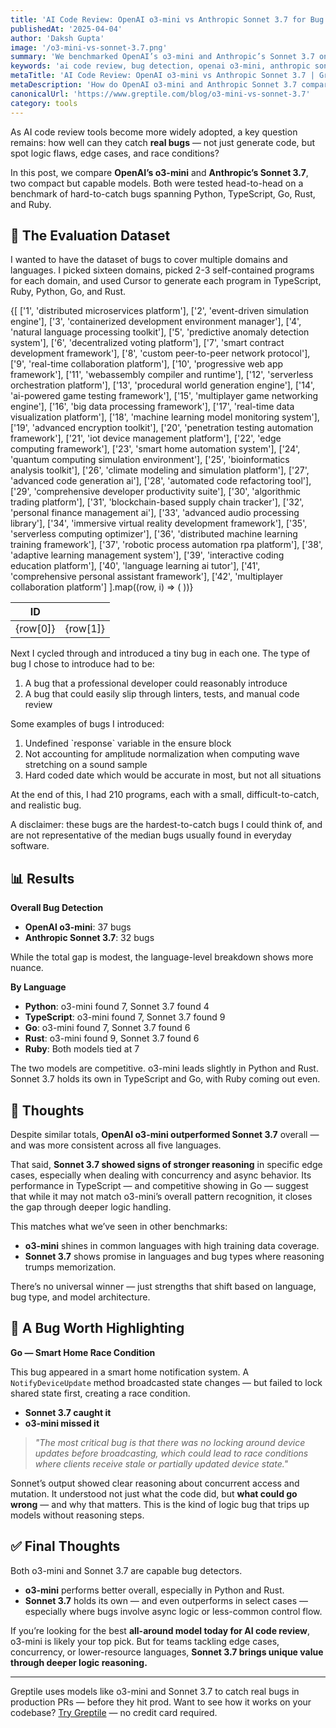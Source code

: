 ```yaml
---
title: 'AI Code Review: OpenAI o3-mini vs Anthropic Sonnet 3.7 for Bug Detection'
publishedAt: '2025-04-04'
author: 'Daksh Gupta'
image: '/o3-mini-vs-sonnet-3.7.png'
summary: 'We benchmarked OpenAI’s o3-mini and Anthropic’s Sonnet 3.7 on their ability to detect hard-to-spot bugs across Python, TypeScript, Go, Rust, and Ruby.'
keywords: 'ai code review, bug detection, openai o3-mini, anthropic sonnet 3.7, software verification, reasoning models'
metaTitle: 'AI Code Review: OpenAI o3-mini vs Anthropic Sonnet 3.7 | Greptile'
metaDescription: 'How do OpenAI o3-mini and Anthropic Sonnet 3.7 compare in detecting real-world software bugs? We ran 210 head-to-head tests across five programming languages.'
canonicalUrl: 'https://www.greptile.com/blog/o3-mini-vs-sonnet-3.7'
category: tools
---
```


As AI code review tools become more widely adopted, a key question remains: how well can they catch **real bugs** — not just generate code, but spot logic flaws, edge cases, and race conditions?

In this post, we compare **OpenAI’s o3-mini** and **Anthropic’s Sonnet 3.7**, two compact but capable models. Both were tested head-to-head on a benchmark of hard-to-catch bugs spanning Python, TypeScript, Go, Rust, and Ruby.


## 🧪 The Evaluation Dataset

I wanted to have the dataset of bugs to cover multiple domains and languages. I picked sixteen domains, picked 2-3 self-contained programs for each domain, and used Cursor to generate each program in TypeScript, Ruby, Python, Go, and Rust.

<table
	style={{
		borderCollapse: 'collapse',
		width: '100%',
		margin: '2rem 0',
		borderRadius: '8px',
		overflow: 'hidden',
		fontSize: '0.95rem',
		lineHeight: '1.5'
	}}>
	<thead>
		<tr>
			<th
				style={{
					backgroundColor: '#f8fafc',
					padding: '1rem',
					textAlign: 'left',
					borderBottom: '1px solid #e2e8f0',
					fontWeight: '600',
					color: '#1a202c'
				}}>
				ID
			</th>
			<th
				style={{
					backgroundColor: '#f8fafc',
					padding: '1rem',
					textAlign: 'left',
					borderBottom: '1px solid #e2e8f0',
					fontWeight: '600',
					color: '#1a202c'
				}}></th>
		</tr>
	</thead>
	<tbody>
		{[
			['1', 'distributed microservices platform'],
			['2', 'event-driven simulation engine'],
			['3', 'containerized development environment manager'],
			['4', 'natural language processing toolkit'],
			['5', 'predictive anomaly detection system'],
			['6', 'decentralized voting platform'],
			['7', 'smart contract development framework'],
			['8', 'custom peer-to-peer network protocol'],
			['9', 'real-time collaboration platform'],
			['10', 'progressive web app framework'],
			['11', 'webassembly compiler and runtime'],
			['12', 'serverless orchestration platform'],
			['13', 'procedural world generation engine'],
			['14', 'ai-powered game testing framework'],
			['15', 'multiplayer game networking engine'],
			['16', 'big data processing framework'],
			['17', 'real-time data visualization platform'],
			['18', 'machine learning model monitoring system'],
			['19', 'advanced encryption toolkit'],
			['20', 'penetration testing automation framework'],
			['21', 'iot device management platform'],
			['22', 'edge computing framework'],
			['23', 'smart home automation system'],
			['24', 'quantum computing simulation environment'],
			['25', 'bioinformatics analysis toolkit'],
			['26', 'climate modeling and simulation platform'],
			['27', 'advanced code generation ai'],
			['28', 'automated code refactoring tool'],
			['29', 'comprehensive developer productivity suite'],
			['30', 'algorithmic trading platform'],
			['31', 'blockchain-based supply chain tracker'],
			['32', 'personal finance management ai'],
			['33', 'advanced audio processing library'],
			['34', 'immersive virtual reality development framework'],
			['35', 'serverless computing optimizer'],
			['36', 'distributed machine learning training framework'],
			['37', 'robotic process automation rpa platform'],
			['38', 'adaptive learning management system'],
			['39', 'interactive coding education platform'],
			['40', 'language learning ai tutor'],
			['41', 'comprehensive personal assistant framework'],
			['42', 'multiplayer collaboration platform']
		].map((row, i) => (
			<tr
				key={i}
				style={{
					backgroundColor: 'var(--tw-prose-bg, white)',
					transition: 'background-color 0.2s'
				}}>
				<td
					style={{
						padding: '1rem',
						borderBottom: '1px solid var(--tw-prose-border, #e2e8f0)',
						color: 'var(--tw-prose-body, #1a202c)'
					}}>
					{row[0]}
				</td>
				<td
					style={{
						padding: '1rem',
						borderBottom: '1px solid var(--tw-prose-border, #e2e8f0)',
						color: 'var(--tw-prose-body, #1a202c)'
					}}>
					{row[1]}
				</td>
			</tr>
		))}
	</tbody>
</table>

Next I cycled through and introduced a tiny bug in each one. The type of bug I chose to introduce had to be:

1. A bug that a professional developer could reasonably introduce
2. A bug that could easily slip through linters, tests, and manual code review

Some examples of bugs I introduced:

1. Undefined \`response\` variable in the ensure block
2. Not accounting for amplitude normalization when computing wave stretching on a sound sample
3. Hard coded date which would be accurate in most, but not all situations

At the end of this, I had 210 programs, each with a small, difficult-to-catch, and realistic bug.

A disclaimer: these bugs are the hardest-to-catch bugs I could think of, and are not representative of the median bugs usually found in everyday software.

## 📊 Results

**Overall Bug Detection**
- **OpenAI o3-mini**: 37 bugs  
- **Anthropic Sonnet 3.7**: 32 bugs

While the total gap is modest, the language-level breakdown shows more nuance.

**By Language**
- **Python**: o3-mini found 7, Sonnet 3.7 found 4  
- **TypeScript**: o3-mini found 7, Sonnet 3.7 found 9  
- **Go**: o3-mini found 7, Sonnet 3.7 found 6  
- **Rust**: o3-mini found 9, Sonnet 3.7 found 6  
- **Ruby**: Both models tied at 7

The two models are competitive. o3-mini leads slightly in Python and Rust. Sonnet 3.7 holds its own in TypeScript and Go, with Ruby coming out even.

## 🧠 Thoughts

Despite similar totals, **OpenAI o3-mini outperformed Sonnet 3.7** overall — and was more consistent across all five languages.

That said, **Sonnet 3.7 showed signs of stronger reasoning** in specific edge cases, especially when dealing with concurrency and async behavior. Its performance in TypeScript — and competitive showing in Go — suggest that while it may not match o3-mini’s overall pattern recognition, it closes the gap through deeper logic handling.

This matches what we’ve seen in other benchmarks:  
- **o3-mini** shines in common languages with high training data coverage.  
- **Sonnet 3.7** shows promise in languages and bug types where reasoning trumps memorization.

There’s no universal winner — just strengths that shift based on language, bug type, and model architecture.

## 🧩 A Bug Worth Highlighting

**Go — Smart Home Race Condition**

This bug appeared in a smart home notification system. A `NotifyDeviceUpdate` method broadcasted state changes — but failed to lock shared state first, creating a race condition.

- **Sonnet 3.7 caught it**  
- **o3-mini missed it**

> *"The most critical bug is that there was no locking around device updates before broadcasting, which could lead to race conditions where clients receive stale or partially updated device state."*

Sonnet’s output showed clear reasoning about concurrent access and mutation. It understood not just what the code did, but **what could go wrong** — and why that matters. This is the kind of logic bug that trips up models without reasoning steps.

## ✅ Final Thoughts

Both o3-mini and Sonnet 3.7 are capable bug detectors.  
- **o3-mini** performs better overall, especially in Python and Rust.  
- **Sonnet 3.7** holds its own — and even outperforms in select cases — especially where bugs involve async logic or less-common control flow.

If you’re looking for the best **all-around model today for AI code review**, o3-mini is likely your top pick. But for teams tackling edge cases, concurrency, or lower-resource languages, **Sonnet 3.7 brings unique value through deeper logic reasoning.**

---
Greptile uses models like o3-mini and Sonnet 3.7 to catch real bugs in production PRs — before they hit prod. Want to see how it works on your codebase? [Try Greptile](https://www.greptile.com) — no credit card required.
